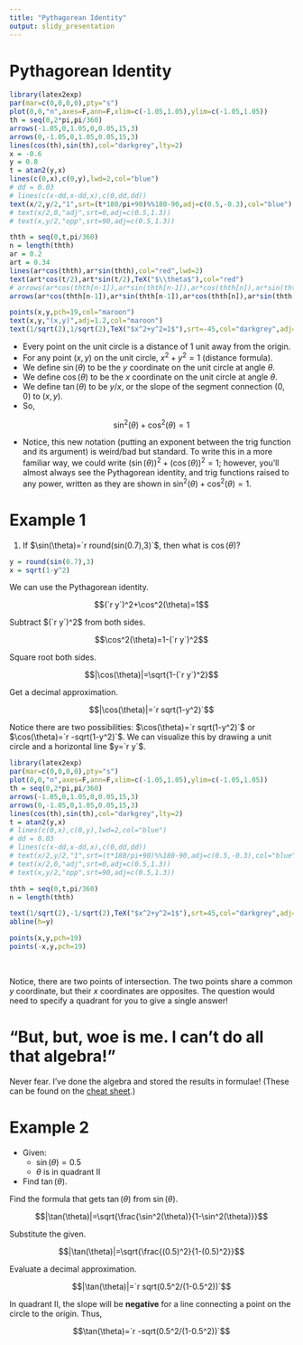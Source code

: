 ```yaml
---
title: "Pythagorean Identity"
output: slidy_presentation
---
```


# Pythagorean Identity

```r
library(latex2exp)
par(mar=c(0,0,0,0),pty="s")
plot(0,0,"n",axes=F,ann=F,xlim=c(-1.05,1.05),ylim=c(-1.05,1.05))
th = seq(0,2*pi,pi/360)
arrows(-1.05,0,1.05,0,0.05,15,3)
arrows(0,-1.05,0,1.05,0.05,15,3)
lines(cos(th),sin(th),col="darkgrey",lty=2)
x = -0.6
y = 0.8
t = atan2(y,x)
lines(c(0,x),c(0,y),lwd=2,col="blue")
# dd = 0.03
# lines(c(x-dd,x-dd,x),c(0,dd,dd))
text(x/2,y/2,"1",srt=(t*180/pi+90)%%180-90,adj=c(0.5,-0.3),col="blue")
# text(x/2,0,"adj",srt=0,adj=c(0.5,1.3))
# text(x,y/2,"opp",srt=90,adj=c(0.5,1.3))

thth = seq(0,t,pi/360)
n = length(thth)
ar = 0.2
art = 0.34
lines(ar*cos(thth),ar*sin(thth),col="red",lwd=2)
text(art*cos(t/2),art*sin(t/2),TeX("$\\theta$"),col="red")
# arrows(ar*cos(thth[n-1]),ar*sin(thth[n-1]),ar*cos(thth[n]),ar*sin(thth[n]),0.1,20,col="red",lwd=3)
arrows(ar*cos(thth[n-1]),ar*sin(thth[n-1]),ar*cos(thth[n]),ar*sin(thth[n]),0.05,30,col="red",lwd=2)

points(x,y,pch=19,col="maroon")
text(x,y,"(x,y)",adj=1.2,col="maroon")
text(1/sqrt(2),1/sqrt(2),TeX("$x^2+y^2=1$"),srt=-45,col="darkgrey",adj=c(0.5,-0.2))

```

* Every point on the unit circle is a distance of 1 unit away from the origin.
* For any point $(x,y)$ on the unit circle, $x^2+y^2=1$ (distance formula).
* We define $\sin(\theta)$ to be the $y$ coordinate on the unit circle at angle $\theta$.
* We define $\cos(\theta)$ to be the $x$ coordinate on the unit circle at angle $\theta$.
* We define $\tan(\theta)$ to be $y/x$, or the slope of the segment connection $(0,0)$ to $(x,y)$.
* So,

$$\sin^2(\theta)+\cos^2(\theta)=1$$

* Notice, this new notation (putting an exponent between the trig function and its argument) is weird/bad but standard. To write this in a more familiar way, we could write $(\sin(\theta))^2+(\cos(\theta))^2=1$; however, you'll almost always see the Pythagorean identity, and trig functions raised to any power, written as they are shown in $\sin^2(\theta)+\cos^2(\theta)=1$.

# Example 1

1. If $\sin(\theta)=`r round(sin(0.7),3)`$, then what is $\cos(\theta)$?

```r
y = round(sin(0.7),3)
x = sqrt(1-y^2)
```

We can use the Pythagorean identity.

$$(`r y`)^2+\cos^2(\theta)=1$$

Subtract $(`r y`)^2$ from both sides.

$$\cos^2(\theta)=1-(`r y`)^2$$

Square root both sides.

$$|\cos(\theta)|=\sqrt{1-(`r y`)^2}$$

Get a decimal approximation.


$$|\cos(\theta)|=`r sqrt(1-y^2)`$$


Notice there are two possibilities: $\cos(\theta)=`r sqrt(1-y^2)`$ or $\cos(\theta)=`r -sqrt(1-y^2)`$. We can visualize this by drawing a unit circle and a horizontal line $y=`r y`$.


```r
library(latex2exp)
par(mar=c(0,0,0,0),pty="s")
plot(0,0,"n",axes=F,ann=F,xlim=c(-1.05,1.05),ylim=c(-1.05,1.05))
th = seq(0,2*pi,pi/360)
arrows(-1.05,0,1.05,0,0.05,15,3)
arrows(0,-1.05,0,1.05,0.05,15,3)
lines(cos(th),sin(th),col="darkgrey",lty=2)
t = atan2(y,x)
# lines(c(0,x),c(0,y),lwd=2,col="blue")
# dd = 0.03
# lines(c(x-dd,x-dd,x),c(0,dd,dd))
# text(x/2,y/2,"1",srt=(t*180/pi+90)%%180-90,adj=c(0.5,-0.3),col="blue")
# text(x/2,0,"adj",srt=0,adj=c(0.5,1.3))
# text(x,y/2,"opp",srt=90,adj=c(0.5,1.3))

thth = seq(0,t,pi/360)
n = length(thth)

text(1/sqrt(2),-1/sqrt(2),TeX("$x^2+y^2=1$"),srt=45,col="darkgrey",adj=c(0.5,-0.2))
abline(h=y)

points(x,y,pch=19)
points(-x,y,pch=19)
```
\

Notice, there are two points of intersection. The two points share a common $y$ coordinate, but their $x$ coordinates are opposites. The question would need to specify a quadrant for you to give a single answer!

# "But, but, woe is me. I can't do all that algebra!"

Never fear. I've done the algebra and stored the results in formulae! (These can be found on the [cheat sheet](https://chadworley.github.io/a2/u13/rtt_cheat_sheet/cheat_sheet_uc_trig.pdf).)

\begin{align*}
\sin^2(\theta)+\cos^2(\theta)&=1 & |\sin(\theta)|&=\sqrt{1-\cos^2(\theta)} & |\cos(\theta)|&=\sqrt{1-\sin^2(\theta)}\\\\
\tan^2(\theta)+1&=\frac{1}{\cos^2(\theta)} & |\tan(\theta)|&=\sqrt{\frac{1-\cos^2(\theta)}{\cos^2(\theta)}} &
|\cos(\theta)|&=\sqrt{\frac{1}{\tan^2(\theta)+1}}\\\\
\tan^2(\theta)+1&=\frac{1}{1-\sin^2(\theta)} & |\tan(\theta)|&=\sqrt{\frac{\sin^2(\theta)}{1-\sin^2(\theta)}} &
|\sin(\theta)|&=\sqrt{\frac{\tan^2(\theta)}{\tan^2(\theta)+1}}\\\\
\end{align*}

# Example 2

* Given:
    * $\sin(\theta)=0.5$
    * $\theta$ is in quadrant II
* Find $\tan(\theta)$.

Find the formula that gets $\tan(\theta)$ from $\sin(\theta)$.

$$|\tan(\theta)|=\sqrt{\frac{\sin^2(\theta)}{1-\sin^2(\theta)}}$$

Substitute the given.

$$|\tan(\theta)|=\sqrt{\frac{(0.5)^2}{1-(0.5)^2}}$$

Evaluate a decimal approximation.


$$|\tan(\theta)|=`r sqrt(0.5^2/(1-0.5^2))`$$

In quadrant II, the slope will be **negative** for a line connecting a point on the circle to the origin. Thus,


$$\tan(\theta)=`r -sqrt(0.5^2/(1-0.5^2))`$$













